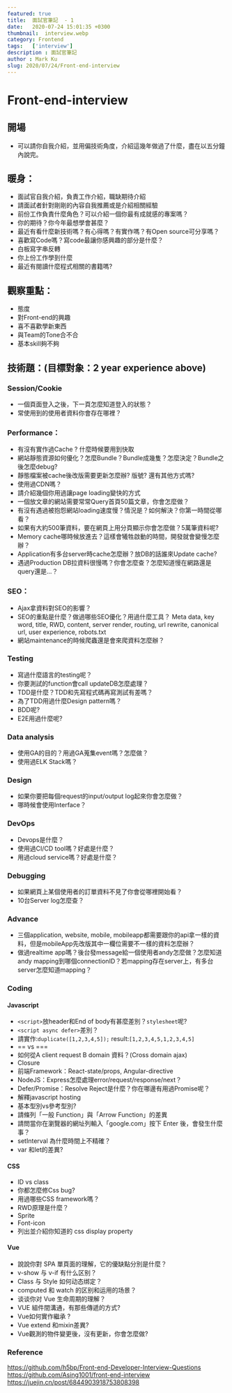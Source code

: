 ```yaml
---
featured: true
title:  面試官筆記  - 1
date:   2020-07-24 15:01:35 +0300
thumbnail:  interview.webp
category: Frontend
tags:   ['interview']
description : 面試官筆記
author : Mark Ku
slug: 2020/07/24/Front-end-interview
---
```


# Front-end-interview

## 開場
- 可以請你自我介紹，並用偏技術角度，介紹這幾年做過了什麼，盡在以五分鐘內說完。
## 暖身：
- 面試官自我介紹，負責工作介紹，職缺期待介紹
- 請面試者針對剛剛的內容自我推薦或是介紹相關經驗
- 前份工作負責什麼角色？可以介紹一個你最有成就感的專案嗎？
- 你的期待？你今年最想學會甚麼？
- 最近有看什麼新技術嗎？有心得嗎？有實作嗎？有Open source可分享嗎？
- 喜歡寫Code嗎？寫code最讓你感興趣的部分是什麼？
- 白板寫字串反轉
- 你上份工作學到什麼
- 最近有閱讀什麼程式相關的書籍嗎?

## 觀察重點：
- 態度
- 對Front-end的興趣
- 喜不喜歡學新東西
- 與Team的Tone合不合
- 基本skill夠不夠

## 技術題：(目標對象：2 year experience above)

### Session/Cookie
- 一個頁面登入之後，下一頁怎麼知道登入的狀態？
- 常使用到的使用者資料你會存在哪裡？

### Performance：
- 有沒有實作過Cache ? 什麼時候要用到快取
- 網站靜態資源如何優化？怎麼Bundle？Bundle成幾隻？怎麼決定？Bundle之後怎麼debug?
- 靜態檔案被cache後改版需要更新怎麼辦? 版號? 還有其他方式嗎?
- 使用過CDN嗎？
- 請介紹幾個你用過讓page loading變快的方式
- 一個放文章的網站需要常常Query首頁50篇文章，你會怎麼做？
- 有沒有遇過被抱怨網站loading速度慢？情況是？如何解決？你第一時間從哪看？
- 如果有大約500筆資料，要在網頁上用分頁顯示你會怎麼做？5萬筆資料呢?
- Memory cache哪時候放進去？這樣會犧牲啟動的時間，開發就會變慢怎麼辦？
- Application有多台server時cache怎麼辦？放DB的話誰來Update cache?
- 遇過Production DB拉資料很慢嗎？你會怎麼查？怎麼知道慢在網路還是query還是...？

### SEO：
- Ajax拿資料對SEO的影響？
- SEO的重點是什麼？做過哪些SEO優化？用過什麼工具？
Meta data, key word, title, RWD, content, server render, routing, url rewrite, canonical url, user experience, robots.txt
- 網站maintenance的時候爬蟲還是會來爬資料怎麼辦？

### Testing
- 寫過什麼語言的testing呢？
- 你要測試的function會call updateDB怎麼處理？
- TDD是什麼？TDD和先寫程式碼再寫測試有差嗎？
- 為了TDD用過什麼Design pattern嗎？ 
- BDD呢?
- E2E用過什麼呢?

### Data analysis
- 使用GA的目的？用過GA蒐集event嗎？怎麼做？
- 使用過ELK Stack嗎？

### Design
- 如果你要把每個request的input/output log起來你會怎麼做？
- 哪時候會使用Interface？

### DevOps
- Devops是什麼？
- 使用過CI/CD tool嗎？好處是什麼？
- 用過cloud service嗎？好處是什麼？

### Debugging
- 如果網頁上某個使用者的訂單資料不見了你會從哪裡開始看？
- 10台Server log怎麼查？

### Advance
- 三個application, website, mobile, mobileapp都需要跟你的api拿一樣的資料，但是mobileApp先改版其中一欄位需要不一樣的資料怎麼辦？
- 做過realtime app嗎？後台發message給一個使用者andy怎麼做？怎麼知道andy mapping到哪個connectionID？若mapping存在server上，有多台server怎麼知道mapping？

### Coding
#### Javascript
- `<script>`放header和End of body有甚麼差別？`stylesheet`呢?
- `<script async defer>`差別？
- 請實作:`duplicate([1,2,3,4,5]);` result:`[1,2,3,4,5,1,2,3,4,5]`
- == vs ===
- 如何從A client request B domain 資料？(Cross domain ajax)
- Closure
- 前端Framework：React-state/props, Angular-directive
- NodeJS：Express怎麼處理error/request/response/next？
- Defer/Promise：Resolve Reject是什麼？你在哪邊有用過Promise呢？
- 解釋javascript hosting
- 基本型別vs參考型別?
- 請條列「一般 Function」與「Arrow Function」的差異 
- 請問當你在瀏覽器的網址列輸入「google.com」按下 Enter 後，會發生什麼事？
- setInterval 為什麼時間上不精確？ 
- var 和let的差異?

#### CSS
- ID vs class
- 你都怎麼修Css bug?
- 用過哪些CSS framework嗎？
- RWD原理是什麼？
- Sprite
- Font-icon
- 列出並介紹你知道的 css display property 


#### Vue
- 說說你對 SPA 單頁面的理解，它的優缺點分別是什麼？
- v-show 与 v-if 有什么区别？
- Class 与 Style 如何动态绑定？
- computed 和 watch 的区别和运用的场景？
- 谈谈你对 Vue 生命周期的理解？
- VUE 組件間溝通，有那些傳遞的方式?
- Vue如何實作繼承 ?
- Vue extend 和mixin差異?
- Vue觀測的物件變更後，沒有更新，你會怎麼做?

### Reference
https://github.com/h5bp/Front-end-Developer-Interview-Questions
https://github.com/Asing1001/front-end-interview
https://juejin.cn/post/6844903918753808398
